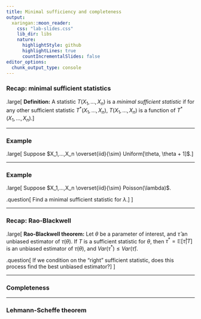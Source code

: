 ```yaml
---
title: Minimal sufficiency and completeness
output:
  xaringan::moon_reader:
    css: "lab-slides.css"
    lib_dir: libs
    nature:
      highlightStyle: github
      highlightLines: true
      countIncrementalSlides: false
editor_options: 
  chunk_output_type: console
---
```


### Recap: minimal sufficient statistics

.large[
**Definition:** A statistic $T(X_1,...,X_n)$ is a *minimal sufficient statistic* if for any other sufficient statistic $T^*(X_1,...,X_n)$, $T(X_1,...,X_n)$ is a function of $T^*(X_1,...,X_n)$.
]

---

### Example

.large[
Suppose $X_1,...,X_n \overset{iid}{\sim} Uniform[\theta, \theta + 1]$.
]

---

### Example

.large[
Suppose $X_1,...,X_n \overset{iid}{\sim} Poisson(\lambda)$. 

.question[
Find a minimal sufficient statistic for $\lambda$.
]
]

---

### Recap: Rao-Blackwell

.large[
**Rao-Blackwell theorem:** Let $\theta$ be a parameter of interest, and $\widehat{\tau}$ an unbiased estimator of $\tau(\theta)$. If $T$ is a sufficient statistic for $\theta$, then $\tau^* = \mathbb{E}[\widehat{\tau} | T]$ is an unbiased estimator of $\tau(\theta)$, and $Var(\tau^*) \leq Var(\widehat{\tau})$.

.question[
If we condition on the "right" sufficient statistic, does this process find the best unbiased estimator?
]
]

---

### Completeness

---

### Lehmann-Scheffe theorem